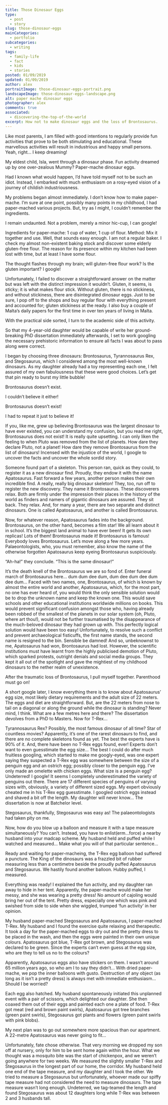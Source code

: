 ```yaml
---
title: Those Dinosaur Eggs
type: 
  - post
  - story
slug: those-dinosaur-eggs
mainCategories: 
  - portfolio
subcategories: 
  - writing
tags:
  - family-life
  - fact
  - kids
  - stories
posted: 01/09/2019
updated: 01/09/2019
author: alex
portraitImage: those-dinosaur-eggs-portrait.png
landscapeImage: those-dinosaur-eggs-landscape.png
alt: paper mache dinosaur eggs
photographer: alex
comments: true
associated: 
  - discovering-the-top-of-the-world
excerpt: How not to make dinosaur eggs and the loss of Brontosaurus.
---
```


<WritingBody>

Like most parents, I am filled with good intentions to regularly provide fun activities that prove to be both stimulating and educational. These marvellous activities will result in industrious and happy small persons. Yeah, right... I keep dreaming!

My eldest child, Isla, went through a dinosaur phase. Fun activity dreamed up by one over-zealous Mummy? Paper-mache dinosaur eggs. 

Had I known what would happen, I’d have told myself not to be such an idiot. Instead, I embarked with much enthusiasm on a rosy-eyed vision of a journey of childish industriousness. 

My problems began almost immediately. I don’t know how to make paper-mache. I’m sure at one point, possibly many points in my childhood, I had paper-mached various projects. But, try as I might, I couldn’t remember the ingredients. 

I remain undaunted. Not a problem, merely a minor hic-cup, I can google! 

Ingredients for paper-mache: 1 cup of water, 1 cup of flour. Method: Mix it together and use.  Well, that sounds easy enough. 
I am not a regular baker. I check my almost non-existent baking stock and discover some elderly gluten-free flour. The reason for its presence within my kitchen had been lost with time, but at least I have some flour.

The thought flashes through my brain; will gluten-free flour work? Is the gluten important?
I google!

Unfortunately, I failed to discover a straightforward answer on the matter but was left with the distinct impression it wouldn’t. Gluten, it seems, is sticky; it is what makes flour stick. Without gluten, there is no stickiness, and without stickiness, there are disintegrated dinosaur eggs. Just to be sure, I pop off to the shops and buy regular flour with everything present and accounted for; gluten stickiness at the ready. I also buy a couple of Malta’s daily papers for the first time in over ten years of living in Malta.

With the practical side sorted, I turn to the academic side of this activity.

So that my 4-year-old daughter would be capable of write her ground-breaking PhD dissertation immediately afterwards, I set to work googling the necessary prehistoric information to ensure all facts I was about to pass along were correct. 

I began by choosing three dinosaurs: Brontosaurus, Tyrannosaurus Rex, and Stegosaurus, which I considered among the most well-known dinosaurs. As my daughter already had a toy representing each one, I felt assured of my own fabulousness that these were good choices. Let’s get that pin ready to burst my little bubble!  

Brontosaurus doesn’t exist.

I couldn’t believe it either!

Brontosaurus doesn’t exist!

I had to repeat it just to believe it!

If you, like me, grew up believing Brontosaurus was the largest dinosaur to have ever existed, you can understand my confusion, but you read me right, Brontosaurus does not exist! It is really quite upsetting. I can only liken the feeling to when Pluto was removed from the list of planets. How dare they declare Pluto, not a planet! How dare they remove Brontosaurus from the list of dinosaurs! Incensed with the injustice of the world, I google to uncover the facts and uncover the whole sordid story. 

Someone found part of a skeleton. This person ran, quick as they could, to register it as a new dinosaur find. Proudly, they endow it with the name Apatosaurus. Fast forward a few years, another person makes their own incredible find. A really, really big dinosaur skeleton! They, too, run off to register the new discovery. They name it Brontosaurus. These discoverers relax. Both are firmly under the impression their places in the history of the world as finders and namers of gigantic dinosaurs are assured. They sit back. They relax. And, for many a year, there are two separate and distinct dinosaurs. One is called Apatosaurus, and another is called Brontosaurus. 

Now, for whatever reason, Apatosaurus fades into the background. Brontosaurus, on the other hand, becomes a film star! We all learn about it in school. It’s the biggest land animal to have ever been! It gets its own replicas! Lots of them! Brontosaurus made it! Brontosaurus is famous! Everybody loves Brontosaurus.
Let’s move along a few more years. Palaeontologists, who, you must remember, also know the name of the otherwise forgotten Apatosaurus keep eyeing Brontosaurus suspiciously. 

“Ah-ha!” they conclude. “This is the same dinosaur!” 

It’s the death knell of the Brontosaurus we are so fond of. Enter funeral march of Brontosaurus here… dum dum dee dum, dum dee dum dee dum dee dum…
Faced with two names, one, Brontosaurus, of which is known by almost the entire world and another, Apatosaurus, which, for the most part, no one has ever heard of, you would think the only sensible solution would be to drop the unknown name and keep the known one. This would save schools and other educational institutions worldwide millions on books. This would prevent significant confusion amongst those who, having already been robbed of the smallest of the planets in our solar system (oh, Pluto, where art thou!), would not be further traumatised by the disappearance of the much-beloved dinosaur they had grown up with. This perfectly logical solution would have been too easy! Unfortunately, to resolve such a conflict and prevent archaeological fisticuffs, the first name stands, the second name is resigned to the bin. Sensible be damned! And so, unbeknownst to me, Apatosaurus had won, Brontosaurus had lost. However, the scientific institutions must have learnt from the highly publicised demotion of Pluto, which sparked protests, outright denials and social media groups. They kept it all out of the spotlight and gave the mightiest of my childhood dinosaurs to the nether realm of unexistence. 

After the traumatic loss of Brontosaurus, I pull myself together. Parenthood must go on!

A short google later, I know everything there is to know about Apatosaurus’ egg size, most likely dietary requirements and the adult size of 22 meters. The eggs and diet are straightforward. But, are the 22 meters from nose to tail on a diagonal or along the ground while the dinosaur is standing? Never mind, I think. What are a few metres here and there? The dissertation devolves from a PhD to Masters.
Now for T-Rex…

Tyrannosaurus Rex? Possibly, the most famous dinosaur of all time? Star of countless movies? Apparently, it’s one of the rarest dinosaurs to find, and there are no complete skeletons found as yet. The best the experts have is 90% of it. And, there have been no T-Rex eggs found, ever! Experts don’t want to even guesstimate the egg size… The best I could do after much fruitless googling, which started to make me googly-eyed, was one expert saying they suspected a T-Rex egg was somewhere between the size of a penguin egg and an ostrich egg; possibly closer to the penguin egg. 
I’ve only made an omelette with chicken eggs.  What size is a penguin egg? Undeterred! I google! It seems I completely underestimated the variety of penguins out there. There are 17 different species of penguins of varying sizes with, obviously, a variety of different sized eggs. My expert obviously cheated me in his T-Rex egg guesstimate. I googled ostrich eggs instead and shaved a bit off the length. My daughter will never know… The dissertation is now at Batchelor level.

Stegosaurus, thankfully, Stegosaurus was easy as! The palaeontologists had taken pity on me.

Now, how do you blow up a balloon and measure it with a tape measure simultaneously? You can’t. Instead, you have to enlist(erm…force) a nearby husband into your madcap scheme. My husband held and puffed while I watched and measured… Make what you will of that particular sentence…

Ready and waiting for paper-macheing, the T-Rex egg balloon had suffered a puncture. The King of the dinosaurs was a frazzled bit of rubber measuring less than a centimetre beside the proudly puffed Apatosaurus and Stegosaurus. We hastily found another balloon. Hubby puffed, I measured. 

Everything was ready! I explained the fun activity, and my daughter ran away to hide in her tent. Apparently, the paper-mache would make her messy, and she was wearing a pretty dress! No amount of cajoling would bring her out of the tent. Pretty dress, especially one which was pink and swished from side to side when she wiggled, trumped ‘fun activity’ in her opinion.

My husband paper-mached Stegosaurus and Apatosaurus, I paper-mached T-Rex. My husband and I found the exercise quite relaxing and therapeutic. 
It took a day for the paper-mached eggs to dry out and the pretty dress to be placed in the wash, and then the eggs were painted in their own unique colours. Apatosaurus got blue, T-Rex got brown, and Stegosaurus was declared to be green. Since the experts can’t even guess at the egg size, who are they to tell us no to the colours? 

Apparently, Apatosaurus eggs also have stickers on them. I wasn’t around 65 million years ago, so who am I to say they didn’t…
With dried paper-mache, we pop the inner balloons with gusto. Destruction of any object (as long as it isn’t a pretty dress) is always met with immediate enthusiasm… Should I be worried?

Each egg also hatched. My husband spontaneously initiated this unplanned event with a pair of scissors, which delighted our daughter. She then coaxed them out of their eggs and painted each one a plate of food. T-Rex got meat (red and brown paint swirls), Apatosaurus got tree branches (green paint swirls), Stegosaurus got plants and flowers (green paint swirls with pink blobs). 

My next plan was to go out somewhere more spacious than our apartment. A 22-metre Apatosaurus was never going to fit…

Unfortunately, fate chose otherwise. That very morning we dropped my son off at nursery, only for him to be sent home again within the hour. What we thought was a mosquito bite was the start of chickenpox, and we weren’t going anywhere for two weeks. We measured the slightly smaller T-Rex and Stegosaurus in the longest part of our home, the corridor. My husband held one end of the tape measure, and my daughter and I took the other. We tried to measure a Stegosaurus but unfortunately, whoever made our spiffy tape measure had not considered the need to measure dinosaurs. The tape measure wasn’t long enough. Undeterred, we tag-teamed the length and found Stegosaurus was about 12 daughters long while T-Rex was between 2 and 3 husbands tall.

</WritingBody>